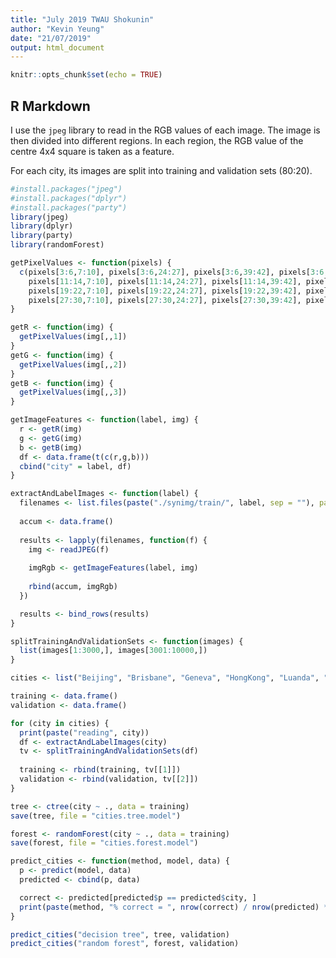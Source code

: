 ```yaml
---
title: "July 2019 TWAU Shokunin"
author: "Kevin Yeung"
date: "21/07/2019"
output: html_document
---
```


```r
knitr::opts_chunk$set(echo = TRUE)
```

## R Markdown

I use the ```jpeg``` library to read in the RGB values of each image. The image is then divided into different regions. In each region, the RGB value of the centre 4x4 square is taken as a feature.

For each city, its images are split into training and validation sets (80:20).

```r
#install.packages("jpeg")
#install.packages("dplyr")
#install.packages("party")
library(jpeg)
library(dplyr)
library(party)
library(randomForest)

getPixelValues <- function(pixels) {
  c(pixels[3:6,7:10], pixels[3:6,24:27], pixels[3:6,39:42], pixels[3:6,54:57],
    pixels[11:14,7:10], pixels[11:14,24:27], pixels[11:14,39:42], pixels[11:14,54:57],
    pixels[19:22,7:10], pixels[19:22,24:27], pixels[19:22,39:42], pixels[19:22,54:57],
    pixels[27:30,7:10], pixels[27:30,24:27], pixels[27:30,39:42], pixels[27:30,54:57])
}

getR <- function(img) {
  getPixelValues(img[,,1])
}
getG <- function(img) {
  getPixelValues(img[,,2])
}
getB <- function(img) {
  getPixelValues(img[,,3])
}

getImageFeatures <- function(label, img) {
  r <- getR(img)
  g <- getG(img)
  b <- getB(img)
  df <- data.frame(t(c(r,g,b)))
  cbind("city" = label, df)
}

extractAndLabelImages <- function(label) {
  filenames <- list.files(paste("./synimg/train/", label, sep = ""), pattern = "*.jpg", full.names = TRUE)
  
  accum <- data.frame()
  
  results <- lapply(filenames, function(f) {
    img <- readJPEG(f)
    
    imgRgb <- getImageFeatures(label, img)
    
    rbind(accum, imgRgb)
  })

  results <- bind_rows(results)
}

splitTrainingAndValidationSets <- function(images) {
  list(images[1:3000,], images[3001:10000,])
}
```

```r
cities <- list("Beijing", "Brisbane", "Geneva", "HongKong", "Luanda", "Melbourne", "Seoul", "Singapore", "Sydney", "Zurich")

training <- data.frame()
validation <- data.frame()

for (city in cities) {
  print(paste("reading", city))
  df <- extractAndLabelImages(city)
  tv <- splitTrainingAndValidationSets(df)
  
  training <- rbind(training, tv[[1]])
  validation <- rbind(validation, tv[[2]])
}

tree <- ctree(city ~ ., data = training)
save(tree, file = "cities.tree.model")

forest <- randomForest(city ~ ., data = training)
save(forest, file = "cities.forest.model")
```

```r
predict_cities <- function(method, model, data) {
  p <- predict(model, data)
  predicted <- cbind(p, data)

  correct <- predicted[predicted$p == predicted$city, ]
  print(paste(method, "% correct = ", nrow(correct) / nrow(predicted) * 100))
}

predict_cities("decision tree", tree, validation)
predict_cities("random forest", forest, validation)
```

```r

```